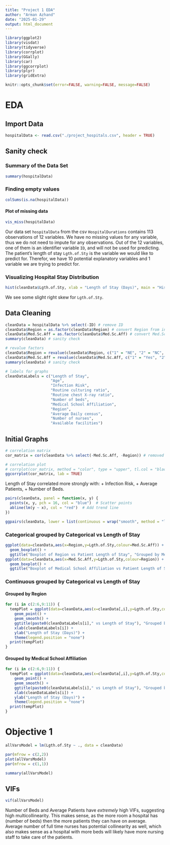 ```yaml
---
title: "Project 1 EDA"
author: "Arman Azhand"
date: "2025-01-29"
output: html_document
---
```


```r
library(ggplot2)
library(visdat)
library(tidyverse)
library(corrplot)
library(GGally)
library(car)
library(ggcorrplot)
library(plyr)
library(gridExtra)

knitr::opts_chunk$set(error=FALSE, warning=FALSE, message=FALSE)
```

# EDA

## Import Data
```r
hospitalData <- read.csv("./project_hospitals.csv", header = TRUE)
```

## Sanity check

### Summary of the Data Set
```r
summary(hospitalData)
```
### Finding empty values
```r
colSums(is.na(hospitalData))
```
#### Plot of missing data
```r
vis_miss(hospitalData)
```

Our data set `hospitalData` from the csv `HospitalDurations` contains 113 observations of 12 variables. We have no missing values for any variable, thus we do not need to impute for any observations. Out of the 12 variables, one of them is an identifier variable `ID`, and will not be used for predicting. The patient's length of stay `Lgth.of.Sty` is the variable we would like to predict for. Therefor, we have 10 potential explanatory variables and 1 variable we are trying to predict for.


### Visualizing Hospital Stay Distribution
```r
hist(cleanData$Lgth.of.Sty, xlab = "Length of Stay (Days)", main = "Histogram of Patient's Length of Stay")
```
We see some slight right skew for `Lgth.of.Sty`.


## Data Cleaning
```r
cleanData = hospitalData %>% select(-ID) # remove ID
cleanData$Region = as.factor(cleanData$Region) # convert Region from int to factor
cleanData$Med.Sc.Aff = as.factor(cleanData$Med.Sc.Aff) # convert Med.Sc.Aff from int to factor
summary(cleanData) # sanity check

# revalue factors
cleanData$Region = revalue(cleanData$Region, c("1" = "NE", "2" = "NC", "3" = "S", "4" = "W"))
cleanData$Med.Sc.Aff = revalue(cleanData$Med.Sc.Aff, c("1" = "Yes", "2" = "No"))
summary(cleanData) # sanity check

# labels for graphs
cleanDataLabels = c("Length of Stay",
                    "Age",
                    "Infection Risk",
                    "Routine culturing ratio",
                    "Routine chest X-ray ratio",
                    "Number of beds",
                    "Medical School Affiliation",
                    "Region",
                    "Average Daily census",
                    "Number of nurses",
                    "Available facilities")
```
## Initial Graphs
```r
# correlation matrix
cor_matrix = cor(cleanData %>% select(-Med.Sc.Aff, -Region)) # removed categorial variables

# correlation plot
# corrplot(cor_matrix, method = "color", type = "upper", tl.col = "black", tl.srt = 45)
ggcorrplot(cor_matrix, lab = TRUE)
```
Length of Stay correlated more strongly with: + Infection Risk, + Average Patients, + Number of Beds.

```r
pairs(cleanData, panel = function(x, y) {
  points(x, y, pch = 16, col = "blue")  # Scatter points
  abline(lm(y ~ x), col = "red")  # Add trend line
})
```

```r
ggpairs(cleanData, lower = list(continuous = wrap("smooth", method = "lm", color = "blue")))
```

### Categorical grouped by Categorical vs Length of Stay
```r
ggplot(data=cleanData,aes(x=Region,y=Lgth.of.Sty,colour=Med.Sc.Aff)) +
  geom_boxplot() +
  ggtitle("Boxplot of Region vs Patient Length of Stay", "Grouped by Medical School Affiliation")
ggplot(data=cleanData,aes(x=Med.Sc.Aff,y=Lgth.of.Sty,colour=Region)) +
  geom_boxplot() +
  ggtitle("Boxplot of Medical School Affiliation vs Patient Length of Stay", "Grouped by Region")
```
### Continuous grouped by Categorical vs Length of Stay

#### Grouped by Region
```r
for (i in c(2:6,9:11)) {
  tempPlot = ggplot(data=cleanData,aes(x=cleanData[,i],y=Lgth.of.Sty,colour=Region)) +
    geom_point() +
    geom_smooth() +
    ggtitle(paste0(cleanDataLabels[i]," vs Length of Stay"), "Grouped by Region") +
    xlab(cleanDataLabels[i]) +
    ylab("Length of Stay (Days)") +
    theme(legend.position = "none")
  print(tempPlot)
}
```
#### Grouped by Medical School Affiliation
```r
for (i in c(2:6,9:11)) {
  tempPlot = ggplot(data=cleanData,aes(x=cleanData[,i],y=Lgth.of.Sty,colour=Med.Sc.Aff)) +
    geom_point() +
    geom_smooth() +
    ggtitle(paste0(cleanDataLabels[i]," vs Length of Stay"), "Grouped by Medical School Affiliation") +
    xlab(cleanDataLabels[i]) +
    ylab("Length of Stay (Days)") +
    theme(legend.position = "none")
  print(tempPlot)
}
```

# Objective 1
```r
allVarsModel = lm(Lgth.of.Sty ~ ., data = cleanData)

par(mfrow = c(2,2))
plot(allVarsModel)
par(mfrow = c(1,1))

summary(allVarsModel)
```

## VIFs
```r
vif(allVarsModel)
```
Number of Beds and Average Patients have *extremely* high VIFs, suggesting high multicollinearity. This makes sense, as the more room a hospital has (number of beds) then the more patients they can have on average. Average number of full time nurses has potential collinearity as well, which also makes sense as a hospital with more beds will likely have more nursing staff to take care of the patients.
